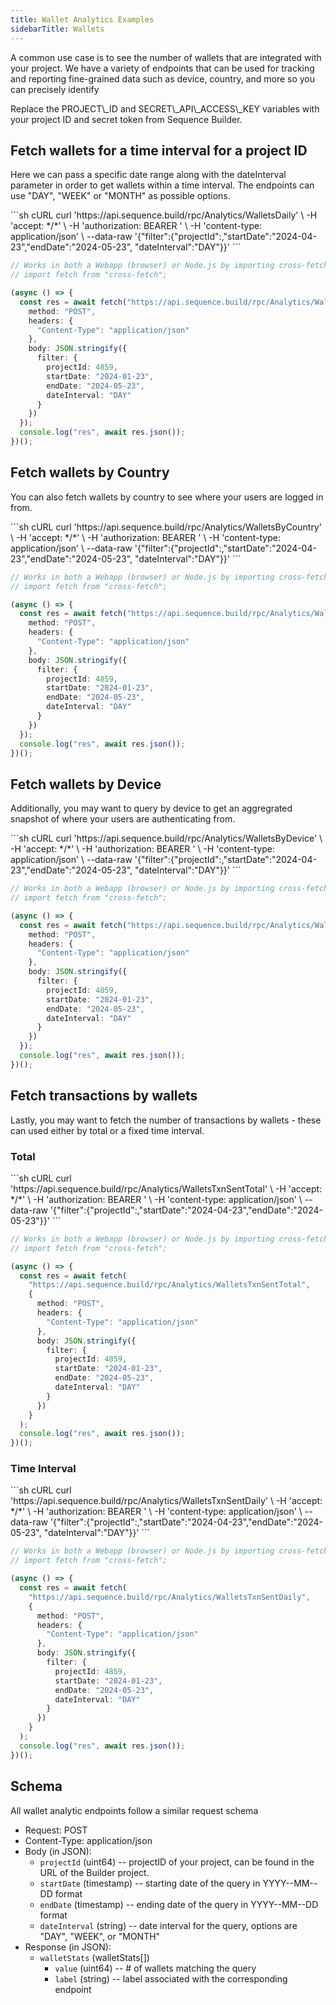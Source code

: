 ```yaml
---
title: Wallet Analytics Examples
sidebarTitle: Wallets
---
```


A common use case is to see the number of wallets that are integrated with your project. We have a variety of endpoints that can be used for tracking and reporting fine-grained data such as device, country, and more so you can precisely identify

<Note>
  Replace the PROJECT\_ID and SECRET\_API\_ACCESS\_KEY variables with your project ID and
  secret token from Sequence Builder.
</Note>

## Fetch wallets for a time interval for a project ID
Here we can pass a specific date range along with the dateInterval parameter in order to get wallets within a time interval. The endpoints can use "DAY", "WEEK" or "MONTH" as possible options.

<CodeGroup>
  ```sh cURL
  curl 'https://api.sequence.build/rpc/Analytics/WalletsDaily' \
    -H 'accept: */*' \
    -H 'authorization: BEARER <SECRET_API_ACCESS_KEY>' \
    -H 'content-type: application/json' \
    --data-raw '{"filter":{"projectId":<PROJECT_ID>,"startDate":"2024-04-23","endDate":"2024-05-23", "dateInterval":"DAY"}}'
  ```

  ```ts TypeScript
  // Works in both a Webapp (browser) or Node.js by importing cross-fetch:
  // import fetch from "cross-fetch";

  (async () => {
    const res = await fetch("https://api.sequence.build/rpc/Analytics/WalletsDaily", {
      method: "POST",
      headers: {
        "Content-Type": "application/json"
      },
      body: JSON.stringify({
        filter: {
          projectId: 4859,
          startDate: "2024-01-23",
          endDate: "2024-05-23",
          dateInterval: "DAY"
        }
      })
    });
    console.log("res", await res.json());
  })();
  ```
</CodeGroup>

## Fetch wallets by Country
You can also fetch wallets by country to see where your users are logged in from.

<CodeGroup>
  ```sh cURL
  curl 'https://api.sequence.build/rpc/Analytics/WalletsByCountry' \
    -H 'accept: */*' \
    -H 'authorization: BEARER <SECRET_API_ACCESS_KEY>' \
    -H 'content-type: application/json' \
    --data-raw '{"filter":{"projectId":<PROJECT_ID>,"startDate":"2024-04-23","endDate":"2024-05-23", "dateInterval":"DAY"}}'
  ```

  ```ts TypeScript
  // Works in both a Webapp (browser) or Node.js by importing cross-fetch:
  // import fetch from "cross-fetch";

  (async () => {
    const res = await fetch("https://api.sequence.build/rpc/Analytics/WalletsByCountry", {
      method: "POST",
      headers: {
        "Content-Type": "application/json"
      },
      body: JSON.stringify({
        filter: {
          projectId: 4859,
          startDate: "2024-01-23",
          endDate: "2024-05-23",
          dateInterval: "DAY"
        }
      })
    });
    console.log("res", await res.json());
  })();
  ```
</CodeGroup>

## Fetch wallets by Device
Additionally, you may want to query by device to get an aggregrated snapshot of where your users are authenticating from.

<CodeGroup>
  ```sh cURL
  curl 'https://api.sequence.build/rpc/Analytics/WalletsByDevice' \
    -H 'accept: */*' \
    -H 'authorization: BEARER <SECRET_API_ACCESS_KEY>' \
    -H 'content-type: application/json' \
    --data-raw '{"filter":{"projectId":<PROJECT_ID>,"startDate":"2024-04-23","endDate":"2024-05-23", "dateInterval":"DAY"}}'
  ```

  ```ts TypeScript
  // Works in both a Webapp (browser) or Node.js by importing cross-fetch:
  // import fetch from "cross-fetch";

  (async () => {
    const res = await fetch("https://api.sequence.build/rpc/Analytics/WalletsByDevice", {
      method: "POST",
      headers: {
        "Content-Type": "application/json"
      },
      body: JSON.stringify({
        filter: {
          projectId: 4859,
          startDate: "2024-01-23",
          endDate: "2024-05-23",
          dateInterval: "DAY"
        }
      })
    });
    console.log("res", await res.json());
  })();
  ```
</CodeGroup>

## Fetch transactions by wallets
Lastly, you may want to fetch the number of transactions by wallets - these can used either by total or a fixed time interval.

### Total

<CodeGroup>
  ```sh cURL
  curl 'https://api.sequence.build/rpc/Analytics/WalletsTxnSentTotal' \
    -H 'accept: */*' \
    -H 'authorization: BEARER <SECRET_API_ACCESS_KEY>' \
    -H 'content-type: application/json' \
    --data-raw '{"filter":{"projectId":<PROJECT_ID>,"startDate":"2024-04-23","endDate":"2024-05-23"}}'
  ```

  ```ts TypeScript
  // Works in both a Webapp (browser) or Node.js by importing cross-fetch:
  // import fetch from "cross-fetch";

  (async () => {
    const res = await fetch(
      "https://api.sequence.build/rpc/Analytics/WalletsTxnSentTotal",
      {
        method: "POST",
        headers: {
          "Content-Type": "application/json"
        },
        body: JSON.stringify({
          filter: {
            projectId: 4859,
            startDate: "2024-01-23",
            endDate: "2024-05-23",
            dateInterval: "DAY"
          }
        })
      }
    );
    console.log("res", await res.json());
  })();
  ```
</CodeGroup>

### Time Interval

<CodeGroup>
  ```sh cURL
  curl 'https://api.sequence.build/rpc/Analytics/WalletsTxnSentDaily' \
    -H 'accept: */*' \
    -H 'authorization: BEARER <SECRET_API_ACCESS_KEY>' \
    -H 'content-type: application/json' \
    --data-raw '{"filter":{"projectId":<PROJECT_ID>,"startDate":"2024-04-23","endDate":"2024-05-23", "dateInterval":"DAY"}}'
  ```

  ```ts TypeScript
  // Works in both a Webapp (browser) or Node.js by importing cross-fetch:
  // import fetch from "cross-fetch";

  (async () => {
    const res = await fetch(
      "https://api.sequence.build/rpc/Analytics/WalletsTxnSentDaily",
      {
        method: "POST",
        headers: {
          "Content-Type": "application/json"
        },
        body: JSON.stringify({
          filter: {
            projectId: 4859,
            startDate: "2024-01-23",
            endDate: "2024-05-23",
            dateInterval: "DAY"
          }
        })
      }
    );
    console.log("res", await res.json());
  })();
  ```
</CodeGroup>

## Schema
All wallet analytic endpoints follow a similar request schema
- Request: POST
- Content-Type: application/json
- Body (in JSON):
  - `projectId` (uint64) -- projectID of your project, can be found in the URL of the Builder project.
  - `startDate` (timestamp) -- starting date of the query in YYYY--MM--DD format
  - `endDate` (timestamp) -- ending date of the query in YYYY--MM--DD format
  - `dateInterval` (string) -- date interval for the query, options are "DAY", "WEEK", or "MONTH"
- Response (in JSON):
  - `walletStats` (walletStats\[])
    - `value` (uint64) -- # of wallets matching the query
    - `label` (string) -- label associated with the corresponding endpoint